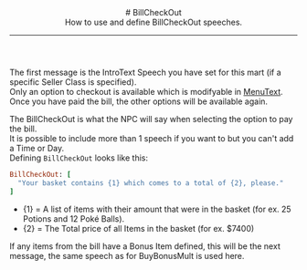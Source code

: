 <header>
  # BillCheckOut
  <br/>
  How to use and define BillCheckOut speeches.

  ---
</header>

The first message is the IntroText Speech you have set for this mart (if a specific Seller Class is specified). 
<br/>
Only an option to checkout is available which is modifyable in [MenuText](menu-text).
<br/>
Once you have paid the bill, the other options will be available again.
<ImageWithCaption src="/images/documentation/poke-market/BuyCheckOut 1.png" caption="IntroText with Checkout option"/>

The BillCheckOut is what the NPC will say when selecting the option to pay the bill.
<br/>
It is possible to include more than 1 speech if you want to but you can't add a Time or Day.
<br/>
Defining `BillCheckOut` looks like this:
<br/>
```ruby
BillCheckOut: [
  "Your basket contains {1} which comes to a total of {2}, please."
]
```
- \{1\} = A list of items with their amount that were in the basket (for ex. 25 Potions and 12 Poké Balls).
- \{2\} = The Total price of all Items in the basket (for ex. $7400)
<ImageWithCaption src="/images/documentation/poke-market/BuyCheckOut 2.png" caption="BillCheckOut"/>
If any items from the bill have a Bonus Item defined, this will be the next message, the same speech as for BuyBonusMult is used here.
<ImageWithCaption src="/images/documentation/poke-market/BuyCheckOut 3.png" caption="BuyBonusMult"/>